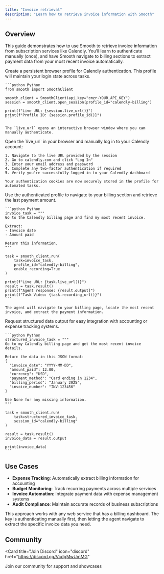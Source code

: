 ```yaml
---
title: "Invoice retrieval"
description: "Learn how to retrieve invoice information with Smooth"
---
```


## Overview

This guide demonstrates how to use Smooth to retrieve invoice information from subscription services like Calendly. You'll learn to authenticate manually (once), and have Smooth navigate to billing sections to extract payment data from your most recent invoice automatically.

<Steps>
  <Step title="Launch Authenticated Session">
    Create a persistent browser profile for Calendly authentication. This profile will maintain your login state across tasks.

    ```python Python
    from smooth import SmoothClient

    smooth_client = SmoothClient(api_key="cmzr-YOUR_API_KEY")
    session = smooth_client.open_session(profile_id="calendly-billing")

    print(f"Live URL: {session.live_url()}")
    print(f"Profile ID: {session.profile_id()}")
    ```

    The `live_url` opens an interactive browser window where you can manually authenticate.
  </Step>
  
  <Step title="Authenticate Manually">
    Open the `live_url` in your browser and manually log in to your Calendly account:

    1. Navigate to the live URL provided by the session
    2. Go to calendly.com and click "Log In"
    3. Enter your email address and password
    4. Complete any two-factor authentication if required
    5. Verify you're successfully logged in to your Calendly dashboard

    Your authentication cookies are now securely stored in the profile for automated tasks.
  </Step>
  
  <Step title="Extract Invoice Amount">
    Use the authenticated profile to navigate to your billing section and retrieve the last payment amount.

    ```python Python
    invoice_task = """
    Go to the Calendly billing page and find my most recent invoice.
    
    Extract:
    - Invoice date
    - Amount paid
    
    Return this information.
    """

    task = smooth_client.run(
        task=invoice_task,
        profile_id="calendly-billing",
        enable_recording=True
    )

    print(f"Live URL: {task.live_url()}")
    result = task.result()
    print(f"Agent response: {result.output}")
    print(f"Task Video: {task.recording_url()}")
    ```

    The agent will navigate to your billing page, locate the most recent invoice, and extract the payment information.
  </Step>

  <Step title="Format for Integration">
    Request structured data output for easy integration with accounting or expense tracking systems.

    ```python Python
    structured_invoice_task = """
    Go to my Calendly billing page and get the most recent invoice details.
    
    Return the data in this JSON format:
    {
      "invoice_date": "YYYY-MM-DD",
      "amount_paid": 12.00,
      "currency": "USD",
      "payment_method": "Card ending in 1234",
      "billing_period": "January 2025",
      "invoice_number": "INV-123456"
    }
    
    Use None for any missing information.
    """

    task = smooth_client.run(
        task=structured_invoice_task,
        session_id="calendly-billing"
    )

    result = task.result()
    invoice_data = result.output
    
    print(invoice_data)
    ```
  </Step>
</Steps>

## Use Cases

- **Expense Tracking**: Automatically extract billing information for accounting
- **Budget Monitoring**: Track recurring payments across multiple services
- **Invoice Automation**: Integrate payment data with expense management systems
- **Audit Compliance**: Maintain accurate records of business subscriptions

<Note>
  This approach works with any web service that has a billing dashboard. The key is authenticating manually first, then letting the agent navigate to extract the specific invoice data you need.
</Note>

## Community

<Card
  title="Join Discord"
  icon="discord"
  href="https://discord.gg/VcdgMwUmMG"
>
  Join our community for support and showcases
</Card>